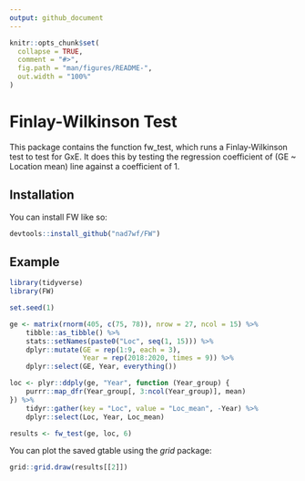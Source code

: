 ```yaml
---
output: github_document
---
```


<!-- README.md is generated from README.Rmd. Please edit that file -->

```r
knitr::opts_chunk$set(
  collapse = TRUE,
  comment = "#>",
  fig.path = "man/figures/README-",
  out.width = "100%"
)
```

# Finlay-Wilkinson Test

<!-- badges: start -->
<!-- badges: end -->

This package contains the function fw_test, which runs a Finlay-Wilkinson test to test for GxE. It does this by testing the regression coefficient of (GE ~ Location mean) line against a coefficient of 1.

## Installation

You can install FW like so:

``` r
devtools::install_github("nad7wf/FW")
```

## Example

```r
library(tidyverse)
library(FW)

set.seed(1)

ge <- matrix(rnorm(405, c(75, 78)), nrow = 27, ncol = 15) %>%
    tibble::as_tibble() %>%
    stats::setNames(paste0("Loc", seq(1, 15))) %>%
    dplyr::mutate(GE = rep(1:9, each = 3),
                  Year = rep(2018:2020, times = 9)) %>%
    dplyr::select(GE, Year, everything())

loc <- plyr::ddply(ge, "Year", function (Year_group) {
    purrr::map_dfr(Year_group[, 3:ncol(Year_group)], mean)
}) %>%
    tidyr::gather(key = "Loc", value = "Loc_mean", -Year) %>%
    dplyr::select(Loc, Year, Loc_mean)

results <- fw_test(ge, loc, 6)
```

You can plot the saved gtable using the _grid_ package:

```r
grid::grid.draw(results[[2]])
```
